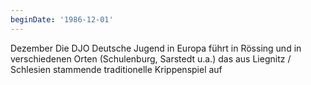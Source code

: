 ```yaml
---
beginDate: '1986-12-01'
---
```


Dezember Die DJO Deutsche Jugend in Europa führt in Rössing und in verschiedenen
Orten (Schulenburg, Sarstedt u.a.) das aus Liegnitz / Schlesien stammende
traditionelle Krippenspiel auf
